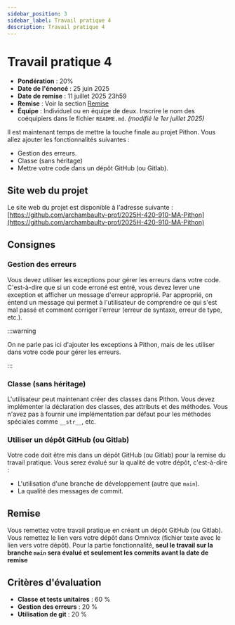```yaml
---
sidebar_position: 3
sidebar_label: Travail pratique 4
description: Travail pratique 4
---
```


# Travail pratique 4

- **Pondération** : 20%
- **Date de l'énoncé** : 25 juin 2025
- **Date de remise** : 11 juillet 2025 23h59
- **Remise** : Voir la section [Remise](#remise)
- **Équipe** : Individuel ou en équipe de deux. Inscrire le nom des coéquipiers dans le fichier `README.md`. *(modifié le 1er juillet 2025)*

Il est maintenant temps de mettre la touche finale au projet Pithon. Vous allez ajouter
les fonctionnalités suivantes :

- Gestion des erreurs.
- Classe (sans héritage)
- Mettre votre code dans un dépôt GitHub (ou Gitlab).

## Site web du projet

Le site web du projet est disponible à l'adresse suivante : [https://github.com/archambaultv-prof/2025H-420-910-MA-Pithon](https://github.com/archambaultv-prof/2025H-420-910-MA-Pithon)

## Consignes

### Gestion des erreurs

Vous devez utiliser les exceptions pour gérer les erreurs dans votre code. C'est-à-dire que si
un code erroné est entré, vous devez lever une exception et afficher un message d'erreur
approprié. Par approprié, on entend un message qui permet à l'utilisateur de comprendre
ce qui s'est mal passé et comment corriger l'erreur (erreur de syntaxe, erreur de type, etc.).

:::warning

On ne parle pas ici d'ajouter les exceptions à Pithon, mais de les utiliser dans
votre code pour gérer les erreurs.

:::

### Classe (sans héritage)

L'utilisateur peut maintenant créer des classes dans Pithon. Vous devez implémenter
la déclaration des classes, des attributs et des méthodes. Vous n'avez pas à fournir
une implémentation par défaut pour les méthodes spéciales comme `__str__`, etc.

### Utiliser un dépôt GitHub (ou Gitlab)

Votre code doit être mis dans un dépôt GitHub (ou Gitlab) pour la remise du travail pratique.
Vous serez évalué sur la qualité de votre dépôt, c'est-à-dire :
- L'utilisation d'une branche de développement (autre que `main`).
- La qualité des messages de commit.

## Remise

Vous remettez votre travail pratique en créant un dépôt GitHub (ou Gitlab).
Vous remettez le lien vers votre dépôt dans Omnivox (fichier texte avec le lien vers votre dépôt).
Pour la partie fonctionnalité, **seul le travail sur la branche `main` sera évalué et seulement les commits avant la date de remise**

## Critères d'évaluation

- **Classe et tests unitaires** : 60 %
- **Gestion des erreurs** : 20 %
- **Utilisation de git** : 20 %
